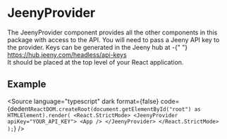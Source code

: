 
<Meta title="API Authentication/How to use it" />

<style>
  {`
    .subheading {
      --mediumdark: '#999999';
      font-weight: 900;
      font-size: 13px;
      color: #999;
      letter-spacing: 6px;
      line-height: 24px;
      text-transform: uppercase;
      margin-bottom: 12px;
      margin-top: 40px;
    }

    .link-list {
      display: grid;
      grid-template-columns: 1fr;
      grid-template-rows: 1fr 1fr;
      row-gap: 10px;
    }

    @media (min-width: 620px) {
      .link-list {
        row-gap: 20px;
        column-gap: 20px;
        grid-template-columns: 1fr 1fr;
      }
    }

    @media all and (-ms-high-contrast:none) {
    .link-list {
        display: -ms-grid;
        -ms-grid-columns: 1fr 1fr;
        -ms-grid-rows: 1fr 1fr;
      }
    }

    .link-item {
      display: block;
      padding: 20px 30px 20px 15px;
      border: 1px solid #00000010;
      border-radius: 5px;
      transition: background 150ms ease-out, border 150ms ease-out, transform 150ms ease-out;
      color: #333333;
      display: flex;
      align-items: flex-start;
    }

    .link-item:hover {
      border-color: #1EA7FD50;
      transform: translate3d(0, -3px, 0);
      box-shadow: rgba(0, 0, 0, 0.08) 0 3px 10px 0;
    }

    .link-item:active {
      border-color: #1EA7FD;
      transform: translate3d(0, 0, 0);
    }

    .link-item strong {
      font-weight: 700;
      display: block;
      margin-bottom: 2px;
    }

    .link-item img {
      height: 40px;
      width: 40px;
      margin-right: 15px;
      flex: none;
    }

    .link-item span {
      font-size: 14px;
      line-height: 20px;
    }

    .tip {
      display: inline-block;
      border-radius: 1em;
      font-size: 11px;
      line-height: 12px;
      font-weight: 700;
      background: #E7FDD8;
      color: #66BF3C;
      padding: 4px 12px;
      margin-right: 10px;
      vertical-align: top;
    }

    .tip-wrapper {
      font-size: 13px;
      line-height: 20px;
      margin-top: 40px;
      margin-bottom: 40px;
    }

    .tip-wrapper code {
      font-size: 12px;
      display: inline-block;
    }

    .spacer {
      height: 24px
    }
  `}
</style>

# JeenyProvider

<div>
  <div style={{ marginTop: "16px" }}>
    The JeenyProvider component provides all the other components in this
    package with access to the API. You will need to pass a Jeeny API key to the
    provider. Keys can be generated in the Jeeny hub at -{" "}
    <a href="https://hub.jeeny.com/headless/api-keys" target="_blank">
      https://hub.jeeny.com/headless/api-keys
    </a>
  </div>
  <div
    style={{
      marginTop: "8px",
      backgroundColor: "#3b82f6",
      color: "#fff",
      padding: "16px",
      borderRadius: "8px",
    }}
  >
    It should be placed at the top level of your React application.
  </div>
</div>

<div className="spacer" />

## Example

<Source
  language="typescript"
  dark
  format={false}
  code={dedent`
ReactDOM.createRoot(document.getElementById("root") as HTMLElement).render(
  <React.StrictMode>
    <JeenyProvider apiKey="YOUR_API_KEY">
      <App />
    </JeenyProvider>
  </React.StrictMode>
);
    `}
/>
